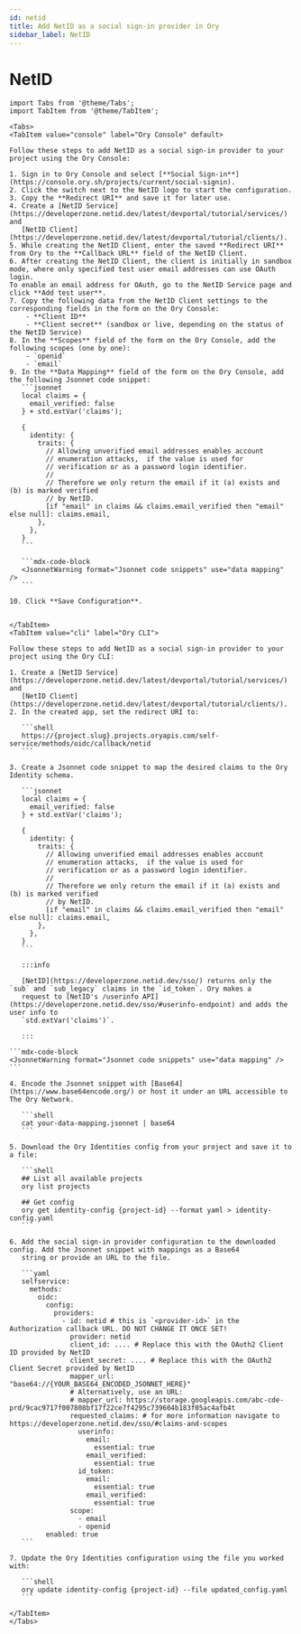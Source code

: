 ```yaml
---
id: netid
title: Add NetID as a social sign-in provider in Ory
sidebar_label: NetID
---
```



# NetID

````mdx-code-block
import Tabs from '@theme/Tabs';
import TabItem from '@theme/TabItem';

<Tabs>
<TabItem value="console" label="Ory Console" default>

Follow these steps to add NetID as a social sign-in provider to your project using the Ory Console:

1. Sign in to Ory Console and select [**Social Sign-in**](https://console.ory.sh/projects/current/social-signin).
2. Click the switch next to the NetID logo to start the configuration.
3. Copy the **Redirect URI** and save it for later use.
4. Create a [NetID Service](https://developerzone.netid.dev/latest/devportal/tutorial/services/) and
   [NetID Client](https://developerzone.netid.dev/latest/devportal/tutorial/clients/).
5. While creating the NetID Client, enter the saved **Redirect URI** from Ory to the **Callback URL** field of the NetID Client.
6. After creating the NetID Client, the client is initially in sandbox mode, where only specified test user email addresses can use OAuth login.
To enable an email address for OAuth, go to the NetID Service page and click **Add test user**.
7. Copy the following data from the NetID Client settings to the corresponding fields in the form on the Ory Console:
    - **Client ID**
    - **Client secret** (sandbox or live, depending on the status of the NetID Service)
8. In the **Scopes** field of the form on the Ory Console, add the following scopes (one by one):
    - `openid`
    - `email`
9. In the **Data Mapping** field of the form on the Ory Console, add the following Jsonnet code snippet:
   ```jsonnet
   local claims = {
     email_verified: false
   } + std.extVar('claims');

   {
     identity: {
       traits: {
         // Allowing unverified email addresses enables account
         // enumeration attacks,  if the value is used for
         // verification or as a password login identifier.
         //
         // Therefore we only return the email if it (a) exists and (b) is marked verified
         // by NetID.
         [if "email" in claims && claims.email_verified then "email" else null]: claims.email,
       },
     },
   }
   ```

   ```mdx-code-block
   <JsonnetWarning format="Jsonnet code snippets" use="data mapping" />
   ```

10. Click **Save Configuration**.


</TabItem>
<TabItem value="cli" label="Ory CLI">

Follow these steps to add NetID as a social sign-in provider to your project using the Ory CLI:

1. Create a [NetID Service](https://developerzone.netid.dev/latest/devportal/tutorial/services/) and
   [NetID Client](https://developerzone.netid.dev/latest/devportal/tutorial/clients/).
2. In the created app, set the redirect URI to:

   ```shell
   https://{project.slug}.projects.oryapis.com/self-service/methods/oidc/callback/netid
   ```

3. Create a Jsonnet code snippet to map the desired claims to the Ory Identity schema.

   ```jsonnet
   local claims = {
     email_verified: false
   } + std.extVar('claims');

   {
     identity: {
       traits: {
         // Allowing unverified email addresses enables account
         // enumeration attacks,  if the value is used for
         // verification or as a password login identifier.
         //
         // Therefore we only return the email if it (a) exists and (b) is marked verified
         // by NetID.
         [if "email" in claims && claims.email_verified then "email" else null]: claims.email,
       },
     },
   }
   ```

   :::info

   [NetID](https://developerzone.netid.dev/sso/) returns only the `sub` and `sub_legacy` claims in the `id_token`. Ory makes a
   request to [NetID's /userinfo API](https://developerzone.netid.dev/sso/#userinfo-endpoint) and adds the user info to
   `std.extVar('claims')`.

   :::

```mdx-code-block
<JsonnetWarning format="Jsonnet code snippets" use="data mapping" />
```

4. Encode the Jsonnet snippet with [Base64](https://www.base64encode.org/) or host it under an URL accessible to The Ory Network.

   ```shell
   cat your-data-mapping.jsonnet | base64
   ```

5. Download the Ory Identities config from your project and save it to a file:

   ```shell
   ## List all available projects
   ory list projects

   ## Get config
   ory get identity-config {project-id} --format yaml > identity-config.yaml
   ```

6. Add the social sign-in provider configuration to the downloaded config. Add the Jsonnet snippet with mappings as a Base64
   string or provide an URL to the file.

   ```yaml
   selfservice:
     methods:
       oidc:
         config:
           providers:
             - id: netid # this is `<provider-id>` in the Authorization callback URL. DO NOT CHANGE IT ONCE SET!
               provider: netid
               client_id: .... # Replace this with the OAuth2 Client ID provided by NetID
               client_secret: .... # Replace this with the OAuth2 Client Secret provided by NetID
               mapper_url: "base64://{YOUR_BASE64_ENCODED_JSONNET_HERE}"
               # Alternatively, use an URL:
               # mapper_url: https://storage.googleapis.com/abc-cde-prd/9cac9717f007808bf17f22ce7f4295c739604b183f05ac4afb4t
               requested_claims: # for more information navigate to https://developerzone.netid.dev/sso/#claims-and-scopes
                 userinfo:
                   email:
                     essential: true
                   email_verified:
                     essential: true
                 id_token:
                   email:
                     essential: true
                   email_verified:
                     essential: true
               scope:
                 - email
                 - openid
         enabled: true
   ```

7. Update the Ory Identities configuration using the file you worked with:

   ```shell
   ory update identity-config {project-id} --file updated_config.yaml
   ```

</TabItem>
</Tabs>
````
